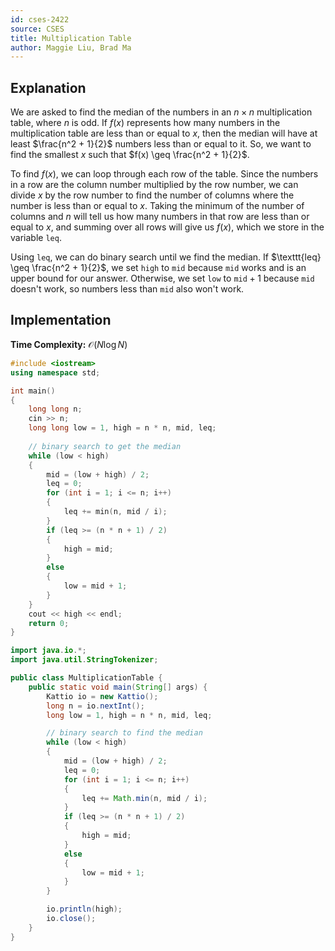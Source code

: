 ```yaml
---
id: cses-2422
source: CSES
title: Multiplication Table
author: Maggie Liu, Brad Ma
---
```


## Explanation

We are asked to find the median of the numbers in an $n \times n$ multiplication
table, where $n$ is odd. If $f(x)$ represents how many numbers in the
multiplication table are less than or equal to $x$, then the median will have at
least $\frac{n^2 + 1}{2}$ numbers less than or equal to it. So, we want to find
the smallest $x$ such that $f(x) \geq \frac{n^2 + 1}{2}$.

To find $f(x)$, we can loop through each row of the table. Since the numbers in
a row are the column number multiplied by the row number, we can divide $x$ by
the row number to find the number of columns where the number is less than or
equal to $x$. Taking the minimum of the number of columns and $n$ will tell us
how many numbers in that row are less than or equal to $x$, and summing over all
rows will give us $f(x)$, which we store in the variable $\texttt{leq}$.

Using $\texttt{leq}$, we can do binary search until we find the median. If
$\texttt{leq} \geq \frac{n^2 + 1}{2}$, we set $\texttt{high}$ to $\texttt{mid}$
because $\texttt{mid}$ works and is an upper bound for our answer. Otherwise, we
set $\texttt{low}$ to $\texttt{mid} + 1$ because $\texttt{mid}$ doesn't work, so
numbers less than $\texttt{mid}$ also won't work.

## Implementation

**Time Complexity:** $\mathcal{O}(N\log N)$

<LanguageSection>

<CPPSection>

```cpp
#include <iostream>
using namespace std;

int main()
{
	long long n;
	cin >> n;
	long long low = 1, high = n * n, mid, leq;
	
	// binary search to get the median
	while (low < high)
	{
		mid = (low + high) / 2;
		leq = 0;
		for (int i = 1; i <= n; i++)
		{
			leq += min(n, mid / i);
		}
		if (leq >= (n * n + 1) / 2)
		{
			high = mid;
		}
		else
		{
			low = mid + 1;
		}
	}
	cout << high << endl;
	return 0;
}
```

</CPPSection>
	
<JavaSection>
	
```java
import java.io.*;
import java.util.StringTokenizer;

public class MultiplicationTable {
	public static void main(String[] args) {
		Kattio io = new Kattio();
		long n = io.nextInt();
		long low = 1, high = n * n, mid, leq;

		// binary search to find the median
		while (low < high)
		{
			mid = (low + high) / 2;
			leq = 0;
			for (int i = 1; i <= n; i++)
			{
				leq += Math.min(n, mid / i);
			}
			if (leq >= (n * n + 1) / 2)
			{
				high = mid;
			}
			else
			{
				low = mid + 1;
			}
		}

		io.println(high);
		io.close();
	}
}	
```
	
</JavaSection>

</LanguageSection>
